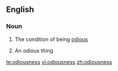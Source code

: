 ==English==

===Noun===
{{en-noun|es|-}}

#{{uncountable}} The condition of being [[odious]]
#{{countable}} An odious thing

[[te:odiousness]]
[[vi:odiousness]]
[[zh:odiousness]]